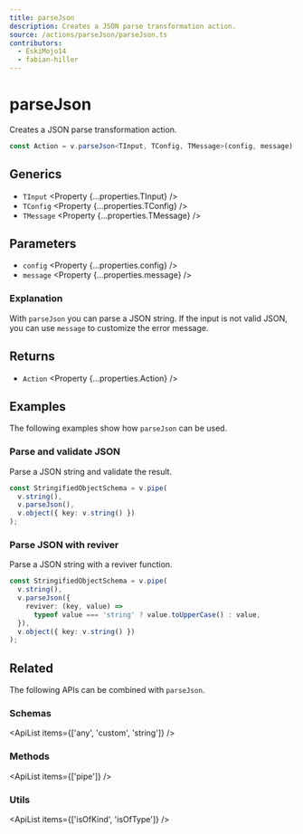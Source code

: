 ```yaml
---
title: parseJson
description: Creates a JSON parse transformation action.
source: /actions/parseJson/parseJson.ts
contributors:
  - EskiMojo14
  - fabian-hiller
---
```



# parseJson

Creates a JSON parse transformation action.

```ts
const Action = v.parseJson<TInput, TConfig, TMessage>(config, message);
```

## Generics

- `TInput` <Property {...properties.TInput} />
- `TConfig` <Property {...properties.TConfig} />
- `TMessage` <Property {...properties.TMessage} />

## Parameters

- `config` <Property {...properties.config} />
- `message` <Property {...properties.message} />

### Explanation

With `parseJson` you can parse a JSON string. If the input is not valid JSON, you can use `message` to customize the error message.

## Returns

- `Action` <Property {...properties.Action} />

## Examples

The following examples show how `parseJson` can be used.

### Parse and validate JSON

Parse a JSON string and validate the result.

```ts
const StringifiedObjectSchema = v.pipe(
  v.string(),
  v.parseJson(),
  v.object({ key: v.string() })
);
```

### Parse JSON with reviver

Parse a JSON string with a reviver function.

```ts
const StringifiedObjectSchema = v.pipe(
  v.string(),
  v.parseJson({
    reviver: (key, value) =>
      typeof value === 'string' ? value.toUpperCase() : value,
  }),
  v.object({ key: v.string() })
);
```

## Related

The following APIs can be combined with `parseJson`.

### Schemas

<ApiList items={['any', 'custom', 'string']} />

### Methods

<ApiList items={['pipe']} />

### Utils

<ApiList items={['isOfKind', 'isOfType']} />
